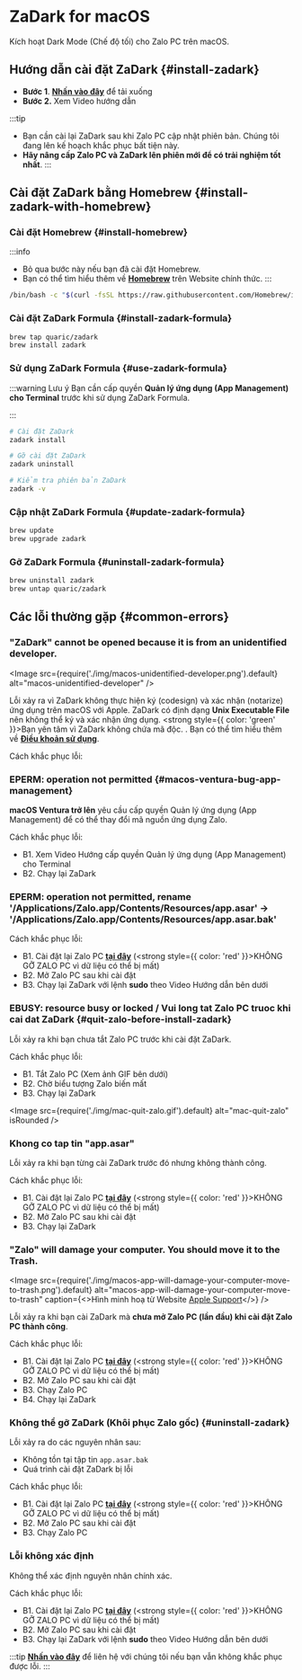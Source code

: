 
# ZaDark for macOS

Kích hoạt Dark Mode (Chế độ tối) cho Zalo PC trên macOS.

## Hướng dẫn cài đặt ZaDark \{#install-zadark}

- **Bước 1**. [**Nhấn vào đây**](https://sourceforge.net/projects/zadark/files/ZaDarkPC/macOS/) để tải xuống
- **Bước 2.** Xem Video hướng dẫn

<YouTube videoId="9T3CHPCF_rc" title="ZaDark for macOS | Hướng dẫn cài đặt ZaDark 12.0 trở lên | zadark.com" />

:::tip
- Bạn cần cài lại ZaDark sau khi Zalo PC cập nhật phiên bản. Chúng tôi đang lên kế hoạch khắc phục bất tiện này.
- **Hãy nâng cấp Zalo PC và ZaDark lên phiên mới để có trải nghiệm tốt nhất**.
:::

##  Cài đặt ZaDark bằng Homebrew \{#install-zadark-with-homebrew}

### Cài đặt Homebrew \{#install-homebrew}

:::info
- Bỏ qua bước này nếu bạn đã cài đặt Homebrew.
- Bạn có thể tìm hiểu thêm về [**Homebrew**](https://brew.sh) trên Website chính thức.
:::

```bash
/bin/bash -c "$(curl -fsSL https://raw.githubusercontent.com/Homebrew/install/HEAD/install.sh)"
```

### Cài đặt ZaDark Formula \{#install-zadark-formula}

```bash
brew tap quaric/zadark
brew install zadark
```

### Sử dụng ZaDark Formula \{#use-zadark-formula}

:::warning Lưu ý
Bạn cần cấp quyền **Quản lý ứng dụng (App Management) cho Terminal** trước khi sử dụng ZaDark Formula.

<YouTube videoId="K8dVMS9L-3o" title="Hướng dẫn cấp quyền Quản lý ứng dụng trên macOS Ventura trở lên | zadark.com" />
:::

```bash
# Cài đặt ZaDark
zadark install

# Gỡ cài đặt ZaDark
zadark uninstall

# Kiểm tra phiên bản ZaDark
zadark -v
```

### Cập nhật ZaDark Formula \{#update-zadark-formula}

```bash
brew update
brew upgrade zadark
```

### Gỡ ZaDark Formula \{#uninstall-zadark-formula}

```bash
brew uninstall zadark
brew untap quaric/zadark
```

## Các lỗi thường gặp \{#common-errors}

### "ZaDark" cannot be opened because it is from an unidentified developer.

<Image
  src={require('./img/macos-unidentified-developer.png').default}
  alt="macos-unidentified-developer"
/>

Lỗi xảy ra vì ZaDark không thực hiện ký (codesign) và xác nhận (notarize) ứng dụng trên macOS với Apple. ZaDark có định dạng **Unix Executable File** nên không thể ký và xác nhận ứng dụng. <strong style={{ color: 'green' }}>Bạn yên tâm vì ZaDark không chứa mã độc</strong>. . Bạn có thể tìm hiểu thêm về [**Điều khoản sử dụng**](/privacy-policy).

Cách khắc phục lỗi:

<YouTube videoId="JBjbo2aXbug" title="Hướng dẫn chạy ZaDark for macOS 12.0 trở lên | zadark.com" />

### EPERM: operation not permitted \{#macos-ventura-bug-app-management}

**macOS Ventura trở lên** yêu cầu cấp quyền Quản lý ứng dụng (App Management) để có thể thay đổi mã nguồn ứng dụng Zalo.

Cách khắc phục lỗi:

- B1. Xem Video Hướng cấp quyền Quản lý ứng dụng (App Management) cho Terminal
- B2. Chạy lại ZaDark

<YouTube videoId="K8dVMS9L-3o" title="Hướng dẫn cấp quyền Quản lý ứng dụng trên macOS Ventura trở lên | zadark.com" />

### EPERM: operation not permitted, rename '/Applications/Zalo.app/Contents/Resources/app.asar' -> '/Applications/Zalo.app/Contents/Resources/app.asar.bak'

Cách khắc phục lỗi:
- B1. Cài đặt lại Zalo PC [**tại đây**](https://zalo.me/pc) (<strong style={{ color: 'red' }}>KHÔNG GỠ ZALO PC</strong> vì dữ liệu có thể bị mất)
- B2. Mở Zalo PC sau khi cài đặt
- B3. Chạy lại ZaDark với lệnh **sudo** theo Video Hướng dẫn bên dưới

<YouTube videoId="C6A7ftG2d78" title='Hướng dẫn chạy ZaDark for macOS với lệnh "sudo" | zadark.com' />

### EBUSY: resource busy or locked / Vui long tat Zalo PC truoc khi cai dat ZaDark \{#quit-zalo-before-install-zadark}

Lỗi xảy ra khi bạn chưa tắt Zalo PC trước khi cài đặt ZaDark.

Cách khắc phục lỗi:

- B1. Tắt Zalo PC (Xem ảnh GIF bên dưới)
- B2. Chờ biểu tượng Zalo biến mất
- B3. Chạy lại ZaDark

<Image src={require('./img/mac-quit-zalo.gif').default} alt="mac-quit-zalo" isRounded />

### Khong co tap tin "app.asar"

Lỗi xảy ra khi bạn từng cài ZaDark trước đó nhưng không thành công.

Cách khắc phục lỗi:
- B1. Cài đặt lại Zalo PC [**tại đây**](https://zalo.me/pc) (<strong style={{ color: 'red' }}>KHÔNG GỠ ZALO PC</strong> vì dữ liệu có thể bị mất)
- B2. Mở Zalo PC sau khi cài đặt
- B3. Chạy lại ZaDark

### "Zalo" will damage your computer. You should move it to the Trash.

<Image
  src={require('./img/macos-app-will-damage-your-computer-move-to-trash.png').default}
  alt="macos-app-will-damage-your-computer-move-to-trash"
  caption={<>Hình minh hoạ từ Website <a href="https://support.apple.com/en-us/HT202491">Apple Support</a></>}
/>

Lỗi xảy ra khi bạn cài ZaDark mà **chưa mở Zalo PC (lần đầu) khi cài đặt Zalo PC thành công**.

Cách khắc phục lỗi:

- B1. Cài đặt lại Zalo PC [**tại đây**](https://zalo.me/pc) (<strong style={{ color: 'red' }}>KHÔNG GỠ ZALO PC</strong> vì dữ liệu có thể bị mất)
- B2. Mở Zalo PC sau khi cài đặt
- B3. Chạy Zalo PC
- B4. Chạy lại ZaDark

### Không thể gỡ ZaDark (Khôi phục Zalo gốc) \{#uninstall-zadark}

Lỗi xảy ra do các nguyên nhân sau:
- Không tồn tại tập tin `app.asar.bak`
- Quá trình cài đặt ZaDark bị lỗi

Cách khắc phục lỗi:
- B1. Cài đặt lại Zalo PC [**tại đây**](https://zalo.me/pc) (<strong style={{ color: 'red' }}>KHÔNG GỠ ZALO PC</strong> vì dữ liệu có thể bị mất)
- B2. Mở Zalo PC sau khi cài đặt
- B3. Chạy Zalo PC

### Lỗi không xác định

Không thể xác định nguyên nhân chính xác.

Cách khắc phục lỗi:

- B1. Cài đặt lại Zalo PC [**tại đây**](https://zalo.me/pc) (<strong style={{ color: 'red' }}>KHÔNG GỠ ZALO PC</strong> vì dữ liệu có thể bị mất)
- B2. Mở Zalo PC sau khi cài đặt
- B3. Chạy lại ZaDark với lệnh **sudo** theo Video Hướng dẫn bên dưới

<YouTube videoId="C6A7ftG2d78" title='Hướng dẫn chạy ZaDark for macOS với lệnh "sudo" | zadark.com' />

:::tip
[**Nhấn vào đây**](../contact.mdx) để liên hệ với chúng tôi nếu bạn vẫn không khắc phục được lỗi.
:::
